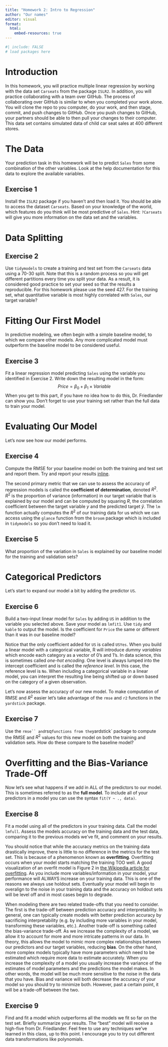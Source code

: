 ```yaml
---
title: "Homework 2: Intro to Regression"
author: "Our names"
editor: visual
format:
  html:
    embed-resources: true
---
```


```r
#| include: FALSE
# load packages here
```


# Introduction

In this homework, you will practice multiple linear regression by working with 
the data set `Carseats` from the package `ISLR2`. In addition, you will practice
collaborating with a team over GitHub. The process of collaborating over GitHub is similar
to when you completed your work alone. You will clone the repo to you computer, 
do your work, and then stage, commit, and push changes to GitHub. Once you push 
changes to GitHub, your partners should be able to then pull your changes to their computer.
This data set contains simulated data of child car seat sales at 400 different stores.

# The Data

Your prediction task in this homework will be to predict `Sales` from some combination of the other variables.
Look at the help documentation for this data to explore the available variables.

## Exercise 1

::: {.callout-tip title="Question"}
Install the `ISLR2` package if you haven't and then load it. You should be able to access the dataset `Carseats`. Based on your knowledge of the world, which features do you think will be most predictive of `Sales`. Hint: `?Carseats` will give you more information on the data set and the variables.
:::

# Data Splitting

## Exercise 2

::: {.callout-tip title="Question"}
Use `tidymodels` to create a training and test set from the `Carseats` data using a 70-30 split. Note that this is a random process so you will get different partitions every time you split your data. As a result, it is considered good practice to set your seed so that the results a reproducible. For this homework please use the seed 427. For the training set, what quantitative variable is most highly correlated with `Sales`, our target variable?
:::

# Fitting Our First Model

In predictive modeling, we often begin with a simple baseline model, 
to which we compare other models. Any more complicated model must outperform the baseline model to be considered useful.

## Exercise 3

::: {.callout-tip title="Question"}
Fit a linear regression model predicting `Sales` using the variable you identified in Exercise 2. Write down the resulting model in the form: $$Price = \beta_0 + \beta_1\times Variable$$ When you get to this part, if you have no idea how to do this, Dr. Friedlander can show you. Don't forget to use your training set rather than the full data to train your model.
:::


# Evaluating Our Model

Let's now see how our model performs. 

## Exercise 4

::: {.callout-tip title="Question"}
Compute the RMSE for your baseline model on both the training and test set and report them. Try and report your results [inline](https://quarto.org/docs/get-started/computations/rstudio.html#inline-code).
:::

The second primary metric that we can use to assess the accuracy of regression models is called the **coefficient of determination**, denoted $R^2$. $R^2$ is the proportion of variance (information) in our target variable that is explained by our model and can be computed by squaring $R$, the correlation coefficient between the target variable $y$ and the predicted target $\hat{y}$. The `lm` function actually computes the $R^2$ of our training data for us which we can access using the `glance` function from the `broom` package which is included in `tidymodels` so you don't need to load it.

## Exercise 5

::: {.callout-tip title="Question"}
What proportion of the variation in `Sales` is explained by our baseline model for the training and validation sets?
:::

# Categorical Predictors

Let's start to expand our model a bit by adding the predictor `US`.

## Exercise 6

::: {.callout-tip title="Question"}
Build a two-input linear model for `Sales` by adding `US` in addition to the 
variable you selected above. Save your model as `lmfit1`.
Use `tidy` and `kable` to output the model. Is the coefficient for `Price` the 
same or different than it was in our baseline model?
:::

Notice that the only coefficient added for `US` is called `USYes`. When you build a linear model with a categorical variable, R will introduce *dummy variables* which encode each category as a vector of 0's and 1's. In data science, this is sometimes called *one-hot encoding*. One level is always lumped into the intercept coefficient and is called the *reference level*. In this case, the reference level is `No`. When including a categorical variable in a linear model, you can interpret the resulting line being shifted up or down based on the category of a given observation.

Let's now assess the accuracy of our new model. To make computation of RMSE and $R^2$ easier let's take advantage of the `rmse` and `r2` functions in the `yardstick` package.

## Exercise 7

::: {.callout-tip title="Question"}
Use the `rmse`` and `rsq` functions from the `yardstick` package to compute the RMSE and $R^2$ values for this new model on both the training and validation sets. How do these compare to the baseline model?
:::


# Overfitting and the Bias-Variance Trade-Off

Now let's see what happens if we add in ALL of the predictors to our model. This is sometimes referred to as the **full model**. To include all of your predictors in a model you can use the syntax `fit(Y ~ ., data)`.

## Exercise 8

::: {.callout-tip title="Question"}
Fit a model using all of the predictors in your training data. Call the model `lmfull`. Assess the models accuracy on the training data and the test data, comparing it to the previous models we've fit, and comment on your results.
:::

You should notice that while the accuracy metrics on the training data drastically improve, there is little to no difference in the metrics for the test set. This is because of a phenomenon known as **overfitting**. Overfitting occurs when your model starts matching the training TOO well. A good visualization of an overfit model is Figure 2 in [the Wikipedia article for overfitting](https://en.wikipedia.org/wiki/Overfitting). As you include more variables/information in your model, your performance will ALWAYS increase on your training data. This is one of the reasons we always use holdout sets. Eventually your model will begin to overalign to the noise in your training data and the accuracy on holdout sets will be level off and in most cases begin to degrade.

When modeling there are two related trade-offs that you need to consider. The first is the trade-off between prediction accuracy and interpretability. In general, one can typically create models with better prediction accuracy by sacrificing interpretability (e.g. by including more variables in your model, transforming these variables, etc.). Another trade-off is something called the bias-variance trade-off. As we increase the complexity of a model, we allow it to account for more and more intricate patterns in our data. In theory, this allows the model to mimic more complex relationships between our predictors and our target variables, reducing **bias**. On the other hand, more complex models typically have more parameters which need to be estimated which require more data to estimate accurately. When you increase the complexity of a model you usually increase the variance of the estimates of model parameters and the predictions the model makes. In other words, the model will be much more sensitive to the noise in the data that you have. Bias and variance will both decrease the accuracy of your model so you should try to minimize both. However, past a certain point, it will be a trade-off between the two.

## Exercise 9

::: {.callout-tip title="Question"}
Find and fit a model which outperforms all the models we fit so far on the test set. Briefly summarize your results. The "best" model will receive a high-five from Dr. Friedlander. Feel free to use any techniques we've learned in this class, up to this point. I encourage you to try out different data transformations like polynomials.
:::


